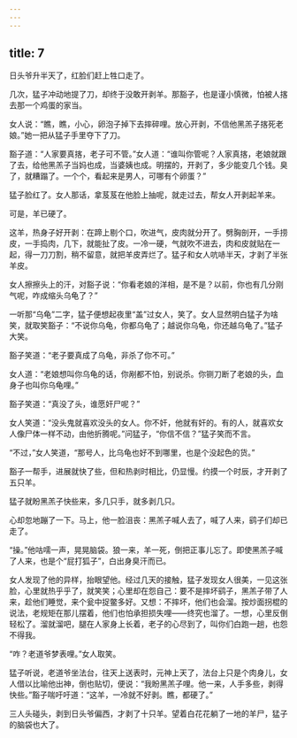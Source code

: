 ```yaml
---
---
---
```

title: 7
---



日头爷升半天了，红脸们赶上牲口走了。

几次，猛子冲动地提了刀，却终于没敢开剥羊。那豁子，也是谨小慎微，怕被人揢去那一个鸡蛋的家当。

女人说：“瞧，瞧，小心，卵泡子掉下去摔碎哩。放心开剥，不信他黑羔子揢死老娘。”她一把从猛子手里夺下了刀。

豁子道：“人家要真揢，老子可不管。”女人道：“谁叫你管呢？人家真揢，老娘就跟了去，给他黑羔子当妈也成，当婆姨也成。明摆的，开剥了，多少能变几个钱。臭了，就糟蹋了。一个个，看起来是男人，可哪有个卵蛋？”

猛子脸红了。女人那话，拿芨芨在他脸上抽呢，就走过去，帮女人开剥起羊来。

可是，羊已硬了。

这羊，热身子好开剥：在蹄上剔个口，吹进气，皮肉就分开了。劈胸剖开，一手捞皮，一手捣肉，几下，就能扯了皮。一冷一硬，气就吹不进去，肉和皮就贴在一起，得一刀刀割，稍不留意，就把羊皮弄烂了。猛子和女人吭哧半天，才剥了半张羊皮。

女人擦擦头上的汗，对豁子说：“你看老娘的洋相，是不是？以前，你也有几分刚气呢，咋成缩头乌龟了？”

一听那“乌龟”二字，猛子便想起夜里“盖”过女人，笑了。女人显然明白猛子为啥笑，就取笑豁子：“不说你乌龟，你都乌龟了；越说你乌龟，你还越乌龟了。”猛子大笑。

豁子笑道：“老子要真成了乌龟，非杀了你不可。”

女人道：“老娘想叫你乌龟的话，你剐都不怕，别说杀。你铡刀断了老娘的头，血身子也叫你乌龟哩。”

豁子笑道：“真没了头，谁愿奸尸呢？”

女人笑道：“没头鬼就喜欢没头的女人。你不奸，他就有奸的。有的人，就喜欢女人像尸体一样不动，由他折腾呢。”问猛子，“你信不信？”猛子笑而不言。

“不过，”女人笑道，“那号人，比乌龟也好不到哪里，也是个没起色的货。”

豁子一帮手，进展就快了些，但和热剥时相比，仍显慢。约摸一个时辰，才开剥了五只羊。

猛子就盼黑羔子快些来，多几只手，就多剥几只。

心却忽地蹦了一下。马上，他一脸沮丧：黑羔子喊人去了，喊了人来，鹞子们却已走了。

“操。”他咕嚅一声，晃晃脑袋。狼一来，羊一死，倒把正事儿忘了。即使黑羔子喊了人来，也是个“屁打狐子”，白出身臭汗而已。

女人发现了他的异样，抬眼望他。经过几天的接触，猛子发现女人很美，一见这张脸，心里就热乎乎了，就笑笑；心里却在怨自己：要不是摔坏鹞子，黑羔子带了人来，趁他们睡觉，来个瓮中捉鳖多好。又想：不摔坏，他们也会溜。按炒面拐棍的说法，老规矩在那儿摆着，他们也怕承担损失哩——终究也溜了。一想，心里反倒轻松了。溜就溜吧，腿在人家身上长着，老子的心尽到了，叫你们白跑一趟，也怨不得我。

“咋？老道爷梦表哩。”女人取笑。

猛子听说，老道爷坐法台，往天上送表时，元神上天了，法台上只是个肉身儿，女人借以比喻他出神，倒也贴切，便说：“我盼黑羔子哩。他一来，人手多些，剥得快些。”豁子喘吁吁道：“这羊，一冷就不好剥。瞧，都硬了。”

三人头碰头，剥到日头爷偏西，才剥了十只羊。望着白花花躺了一地的羊尸，猛子的脑袋也大了。